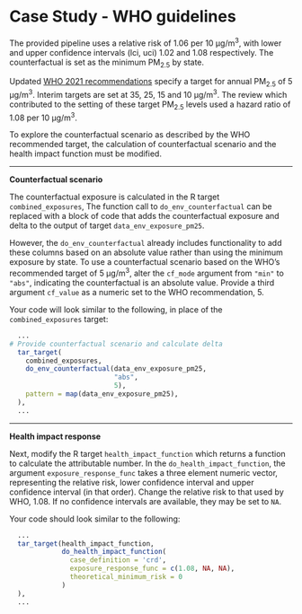 # Case Study - WHO guidelines

The provided pipeline uses a relative risk of 1.06 per 10 µg/m^3^, with lower and upper confidence intervals (lci, uci) 1.02 and 1.08 respectively. The counterfactual is set as the minimum PM~2.5~ by state.

Updated [WHO 2021 recommendations][who-guidelines] specify a target for annual PM~2.5~ of 5 µg/m^3^. Interim targets are set at 35, 25, 15 and 10 µg/m^3^. The review which contributed to the setting of these target PM~2.5~ levels used a hazard ratio of 1.08 per 10 µg/m^3^.

To explore the counterfactual scenario as described by the WHO recommended target, the calculation of counterfactual scenario and the health impact function must be modified.

----

**Counterfactual scenario**

The counterfactual exposure is calculated in the R target `combined_exposures`, The function call to `do_env_counterfactual` can be replaced with a block of code that adds the counterfactual exposure and delta to the output of target `data_env_exposure_pm25`. 

However, the `do_env_counterfactual` already includes functionality to add these columns based on an absolute value rather than using the minimum exposure by state. To use a counterfactual scenario based on the WHO's recommended target of 5 µg/m^3^, alter the `cf_mode` argument from `"min"` to `"abs"`, indicating the counterfactual is an absolute value. Provide a third argument `cf_value` as a numeric set to the WHO recommendation, 5.

Your code will look similar to the following, in place of the `combined_exposures` target:

```r
  ...
# Provide counterfactual scenario and calculate delta
  tar_target(
    combined_exposures,
    do_env_counterfactual(data_env_exposure_pm25,
                          "abs",
                          5),
    pattern = map(data_env_exposure_pm25),
  ),
  ...
```

----

**Health impact response**

Next, modify the R target `health_impact_function` which returns a function to calculate the attributable number. In the `do_health_impact_function`, the argument `exposure_response_func` takes a three element numeric vector, representing the relative risk, lower confidence interval and upper confidence interval (in that order). Change the relative risk to that used by WHO, 1.08. If no confidence intervals are available, they may be set to `NA`.

Your code should look similar to the following:

```r
  ...
  tar_target(health_impact_function,
             do_health_impact_function(
               case_definition = 'crd',
               exposure_response_func = c(1.08, NA, NA),
               theoretical_minimum_risk = 0
             )
  ),
  ...
```


[who-guidelines]: https://apps.who.int/iris/handle/10665/345329
